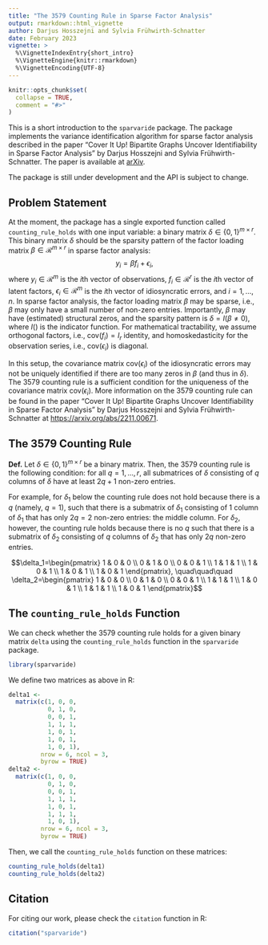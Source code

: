 ```yaml
---
title: "The 3579 Counting Rule in Sparse Factor Analysis"
output: rmarkdown::html_vignette
author: Darjus Hosszejni and Sylvia Frühwirth-Schnatter
date: February 2023
vignette: >
  %\VignetteIndexEntry{short_intro}
  %\VignetteEngine{knitr::rmarkdown}
  %\VignetteEncoding{UTF-8}
---
```


```r
knitr::opts_chunk$set(
  collapse = TRUE,
  comment = "#>"
)
```

This is a short introduction to the `sparvaride` package.
The package implements the variance identification algorithm for sparse factor analysis described in the paper "Cover It Up! Bipartite Graphs Uncover Identifiability in Sparse Factor Analysis" by Darjus Hosszejni and Sylvia Frühwirth-Schnatter.
The paper is available at [arXiv](https://arxiv.org/abs/2211.00671).

The package is still under development and the API is subject to change.

## Problem Statement

At the moment, the package has a single exported function called `counting_rule_holds` with one input variable: a binary matrix $\delta\in\{0,1\}^{m\times r}$.
This binary matrix $\delta$ should be the sparsity pattern of the factor loading matrix $\beta\in\mathcal{R}^{m\times r}$ in sparse factor analysis:
$$y_i = \beta f_i + \epsilon_i,$$
where $y_i\in\mathcal{R}^m$ is the $i$th vector of observations, $f_i\in\mathcal{R}^r$ is the $i$th vector of latent factors, $\epsilon_i\in\mathcal{R}^m$ is the $i$th vector of idiosyncratic errors, and $i=1,...,n$.
In sparse factor analysis, the factor loading matrix $\beta$ may be sparse, i.e., $\beta$ may only have a small number of non-zero entries.
Importantly, $\beta$ may have (estimated) structural zeros, and the sparsity pattern is $\delta=I(\beta \neq 0)$, where $I()$ is the indicator function.
For mathematical tractability, we assume orthogonal factors, i.e., $\text{cov}(f_i)=I_r$ identity, and homoskedasticity for the observation series, i.e., $\text{cov}(\epsilon_i)$ is diagonal.

In this setup, the covariance matrix $\text{cov}(\epsilon_i)$ of the idiosyncratic errors may not be uniquely identified if there are too many zeros in $\beta$ (and thus in $\delta$).
The 3579 counting rule is a sufficient condition for the uniqueness of the covariance matrix $\text{cov}(\epsilon_i)$.
More information on the 3579 counting rule can be found in the paper "Cover It Up! Bipartite Graphs Uncover Identifiability in Sparse Factor Analysis" by Darjus Hosszejni and Sylvia Frühwirth-Schnatter at [https://arxiv.org/abs/2211.00671](https://arxiv.org/abs/2211.00671).

## The 3579 Counting Rule

**Def.** Let $\delta\in\{0,1\}^{m\times r}$ be a binary matrix.
Then, the 3579 counting rule is the following condition: for all $q=1,...,r$, all submatrices of $\delta$ consisting of $q$ columns of $\delta$ have at least $2q+1$ non-zero entries.

For example, for $\delta_1$ below the counting rule does not hold because there is a $q$ (namely, $q=1$), such that there is a submatrix of $\delta_1$ consisting of $1$ column of $\delta_1$ that has only $2q=2$ non-zero entries: the middle column.
For $\delta_2$, however, the counting rule holds because there is no $q$ such that there is a submatrix of $\delta_2$ consisting of $q$ columns of $\delta_2$ that has only $2q$ non-zero entries.

$$\delta_1=\begin{pmatrix}
1 & 0 & 0 \\
0 & 1 & 0 \\
0 & 0 & 1 \\
1 & 1 & 1 \\
1 & 0 & 1 \\
1 & 0 & 1 \\
1 & 0 & 1
\end{pmatrix}, \quad\quad\quad \delta_2=\begin{pmatrix}
1 & 0 & 0 \\
0 & 1 & 0 \\
0 & 0 & 1 \\
1 & 1 & 1 \\
1 & 0 & 1 \\
1 & 1 & 1 \\
1 & 0 & 1
\end{pmatrix}$$

## The `counting_rule_holds` Function

We can check whether the 3579 counting rule holds for a given binary matrix `delta` using the `counting_rule_holds` function in the `sparvaride` package.

```r
library(sparvaride)
```

We define two matrices as above in R:

```r
delta1 <-
  matrix(c(1, 0, 0,
           0, 1, 0,
           0, 0, 1,
           1, 1, 1,
           1, 0, 1,
           1, 0, 1,
           1, 0, 1),
         nrow = 6, ncol = 3,
         byrow = TRUE)
delta2 <-
  matrix(c(1, 0, 0,
           0, 1, 0,
           0, 0, 1,
           1, 1, 1,
           1, 0, 1,
           1, 1, 1,
           1, 0, 1),
         nrow = 6, ncol = 3,
         byrow = TRUE)
```

Then, we call the `counting_rule_holds` function on these matrices:

```r
counting_rule_holds(delta1)
counting_rule_holds(delta2)
```

## Citation

For citing our work, please check the `citation` function in R:

```r
citation("sparvaride")
```

